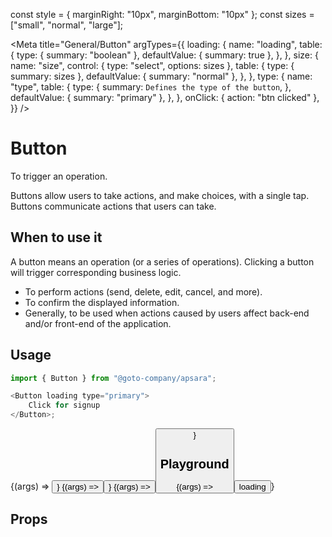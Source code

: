 const style = { marginRight: "10px", marginBottom: "10px" };
const sizes = ["small", "normal", "large"];

<Meta
    title="General/Button"
    argTypes={{
        loading: {
            name: "loading",
            table: {
                type: { summary: "boolean" },
                defaultValue: { summary: true },
            },
        },
        size: {
            name: "size",
            control: { type: "select", options: sizes },
            table: {
                type: { summary: sizes },
                defaultValue: { summary: "normal" },
            },
        },
        type: {
            name: "type",
            table: {
                type: {
                    summary: `Defines the type of the button`,
                },
                defaultValue: { summary: "primary" },
            },
        },
        onClick: { action: "btn clicked" },
    }}
/>

# Button

To trigger an operation.

Buttons allow users to take actions, and make choices, with a single tap. Buttons communicate actions that users can take.

## When to use it

A button means an operation (or a series of operations). Clicking a button will trigger corresponding business logic.

-   To perform actions (send, delete, edit, cancel, and more).
-   To confirm the displayed information.
-   Generally, to be used when actions caused by users affect back-end and/or front-end of the application.

## Usage

```js
import { Button } from "@goto-company/apsara";

<Button loading type="primary">
    Click for signup
</Button>;
```

<Canvas>
    <Story
        name="small button"
        args={{
            type: "primary",
            children: "small button",
            size: "small",
            disabled: false,
            style,
            href:""
        }}
    >
        {(args) => <Button {...args} />}
    </Story>
    <Story
        name="normal button"
        args={{
            type: "primary",
            children: "Button",
            disabled: false,
        }}
    >
        {(args) => <Button {...args} />}
    </Story>
    <Story
        name="large button"
        args={{
            type: "primary",
            children: "large button",
            size: "large",
            disabled: false,
            style,
        }}
    >
        {(args) => <Button {...args} />}
    </Story>
</Canvas>

## Playground


<Preview>
    <Story
        name="loading"
        args={{
            loading: true,
            type: "primary",
            disabled: false,
            block: false,
        }}
    >
        {(args) => <Button {...args}>loading</Button>}
    </Story>
</Preview>

<ArgsTable story="loading" />

## Props

<ArgsTable of={ButtonTemplate} />
